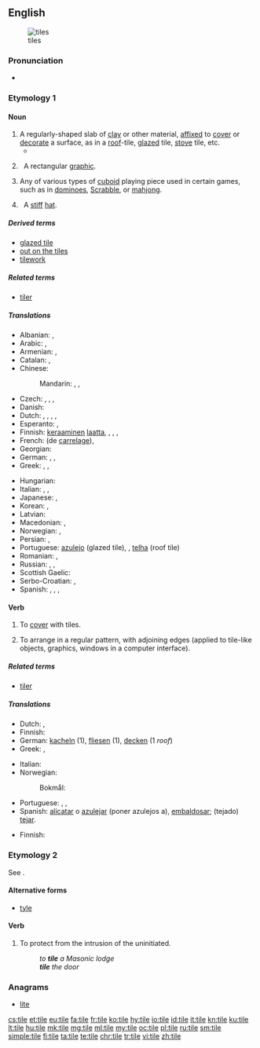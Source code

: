 {{wikipedia|dab=tile (disambiguation)}}
==English==
{{wikipedia}}

[[File:A aesthetic tile.JPG|thumb|tiles]]

===Pronunciation===
* {{rhymes|aɪl|lang=en}}

===Etymology 1===
{{etyl|ang|en}} {{m|ang|sc=Latinx|tiġele}}

====Noun====
{{en-noun}}

# A regularly-shaped slab of [[clay]] or other material, [[affixed]] to [[cover]] or [[decorate]] a surface, as in a [[roof]]-tile, [[glazed]] tile, [[stove]] tile, etc.
#*{{quote-book|year=1963|author={{w|Margery Allingham}}
|title={{w|The China Governess}}
|chapter=3|url=http://openlibrary.org/works/OL2004261W
|passage=Sepia Delft '''tiles''' surrounded the fireplace, their crudely drawn Biblical scenes in faded cyclamen blending with the pinkish pine, while above them, instead of a mantelshelf, there was an archway high enough to form a balcony with slender balusters and a tapestry-hung wall behind.}}
# {{context|computing|lang=en}}&nbsp; A rectangular [[graphic]].
#: {{usex|Each '''tile''' within Google Maps consists of 256 &times; 256 pixels.|lang=en}}
#: {{usex|Sprites and '''tiles''' that are hidden in the prototype ROM file can be recovered.|lang=en}}
# Any of various types of [[cuboid]] playing piece used in certain games, such as in [[dominoes]], [[Scrabble]], or [[mahjong]].
# {{context|dated|lang=en}}&nbsp; A [[stiff]] [[hat]].
#: {{rfquotek|Dickens}}

=====Derived terms=====
* [[glazed tile]]
* [[out on the tiles]]
* [[tilework]]

=====Related terms=====
* [[tiler]]

=====Translations=====
{{trans-top|mostly rectangular shaped sheet of ceramic or fired clay to cover surfaces}}
* Albanian: {{t|sq|tjegull}}, {{t|sq|pllakë}}
* Arabic: {{t|ar|قرميدة|f|tr=qirmiida}}, {{qualifier|collective}} {{t|ar|قرميد|tr=qirmiid}}
* Armenian: {{t|hy|կղմինդր|tr=kġmindr}}, {{t|hy|հախճասալ|tr=haxč̣asal}}
* Catalan: {{t|ca|teula|f}}, {{t|ca|rajola|f}}
* Chinese:
*: Mandarin: {{t+|cmn|瓦|tr=wǎ|sc=Hani}}, {{t|cmn|磚瓦|sc=Hani}}, {{t+|cmn|砖瓦|tr=zhuānwǎ|sc=Hani}}
* Czech: {{t|cs|dlaždice|f}} {{qualifier|floor tile}}, {{t|cs|kachle|f}}, {{t|cs|obkladačka|f}} {{qualifier|wall tile}}, {{t+|cs|taška|f}} {{qualifier|roof tile}}
* Danish: {{t+|da|tegl|c}}
* Dutch: {{t+|nl|tegel|m}}, {{t+|nl|vloertegel|f}}, {{t|nl|muurtegel|m}}, {{t+|nl|pan|f}}, {{t+|nl|dakpan|f}}
* Esperanto: {{t|eo|kahelo}}, {{t|eo|tegolo}}
* Finnish: [[keraaminen]] [[laatta]], {{t|fi|koristelaatta}}, {{t+|fi|kaakeli}}, {{t+|fi|tiili}}, {{t+|fi|laatta}}
* French: {{t+|fr|carreau|m}} (de [[carrelage]]), {{t+|fr|tuile|f}}
* Georgian: {{t|ka|კრამიტი|sc=Geor}}
* German: {{t|de|Kachel|f}}, {{t+|de|Fliese|f}}, {{qualifier|roof tile}} {{t+|de|Dachziegel|m}}
* Greek: {{t+|el|πλακίδιο|n|tr=plakídio|sc=Grek}}, {{t+|el|πλακάκι|n|tr=plakáki|sc=Grek}}, {{t+|el|κεραμίδι|n|sc=Grek}}
{{trans-mid}}
* Hungarian: {{t+|hu|cserép}}
* Italian: {{qualifier|floor and wall tile}} {{t+|it|piastrella|f}}, {{qualifier|roof tile}} {{t+|it|tegola|f}}, {{t|it|coppo|m}}
* Japanese: {{t+|ja|タイル|tr=tairu}}, {{qualifier|roof tile}} {{t+|ja|瓦|tr=かわら, kawara}}
* Korean: {{t|ko|​​타일|sc=Kore}}, {{t|ko|기와|sc=Kore}}
* Latvian: {{t|lv|flīze|f}}
* Macedonian: {{qualifier|floor and wall tile}} {{t|mk|плочка|f|tr=plóčka}}, {{qualifier|roof tile}} {{t|mk|ќерамида|tr=ḱerámida}}
* Norwegian: {{t|no|tegl|m}}, {{t+|no|teglstein|m}}
* Persian: {{t+|fa|کاشی|tr=kâši|sc=fa-Arab}}, {{t+|fa|سفال|tr=sofâl|sc=fa-Arab}}
* Portuguese: [[azulejo]] {{g|m}} (glazed tile), {{t|pt|ladrilho|m}}, [[telha]] {{g|f}} (roof tile)
* Romanian: {{t+|ro|țiglă|f}}, {{t+|ro|olan|n}}
* Russian: {{t+|ru|плитка|f|tr=plítka}}, {{qualifier|glazed tile}} {{t+|ru|кафель|m|tr=káfel'}}, {{qualifier|roof tile}} {{t+|ru|черепица|f|tr=čerepíca}}
* Scottish Gaelic: {{t|gd|leacag|f}}
* Serbo-Croatian: {{t+|sh|pločica}}, {{t+|sh|kalj}}
* Spanish: {{qualifier|glazed tile}} {{t+|es|azulejo|m}}, {{t+|es|alicatado|m}}, {{qualifier|floor tile}} {{t+|es|baldosa|f}}, {{qualifier|roof tile}} {{t+|es|teja|f}}
{{trans-bottom}}

====Verb====
{{en-verb|tiles|tiling|tiled}}

# To [[cover]] with tiles.
# {{context|computing|lang=en}} To arrange in a regular pattern, with adjoining edges (applied to tile-like objects, graphics, windows in a computer interface).

=====Related terms=====
* [[tiler]]

=====Translations=====
{{trans-top|to cover with tiles}}
* Dutch: {{t|nl|tegelen}}, {{t+|nl|betegelen}}
* Finnish: {{t|fi|laatoittaa}}
* German: [[kacheln]] (1), [[fliesen]] (1), [[decken]] (1 ''roof'')
* Greek: {{t+|el|πλακοστρώνω|tr=plakostróno|sc=Grek}}, {{t|el|στρώνω με πλακάκια|tr=stróno me plakákia|sc=Grek}}
{{trans-mid}}
* Italian: {{t|it|piastrellare}}
* Norwegian:
*: Bokmål: {{t|nb|flislegge}}
* Portuguese: {{t+|pt|azulejar}}, {{t|pt|ladrilhar}}, {{t+|pt|telhar}}
* Spanish: [[alicatar]] o [[azulejar]] (poner azulejos a), [[embaldosar]]; (tejado) [[tejar]].
{{trans-bottom}}

{{trans-top|computing: to arrange in regular pattern}}
* Finnish: {{t+|fi|tiilittää}}
{{trans-mid}}
{{trans-bottom}}

===Etymology 2===
See {{term|tiler|lang=en||doorkeeper at a Masonic lodge}}.

====Alternative forms====
* [[tyle]]

====Verb====
{{en-verb|til|ed}}

# To protect from the intrusion of the uninitiated.
#: ''to '''tile''' a Masonic lodge''
#: '''''tile''' the door''

===Anagrams===
* [[lite#English|lite]]

[[cs:tile]]
[[et:tile]]
[[eu:tile]]
[[fa:tile]]
[[fr:tile]]
[[ko:tile]]
[[hy:tile]]
[[io:tile]]
[[id:tile]]
[[it:tile]]
[[kn:tile]]
[[ku:tile]]
[[lt:tile]]
[[hu:tile]]
[[mk:tile]]
[[mg:tile]]
[[ml:tile]]
[[my:tile]]
[[oc:tile]]
[[pl:tile]]
[[ru:tile]]
[[sm:tile]]
[[simple:tile]]
[[fi:tile]]
[[ta:tile]]
[[te:tile]]
[[chr:tile]]
[[tr:tile]]
[[vi:tile]]
[[zh:tile]]